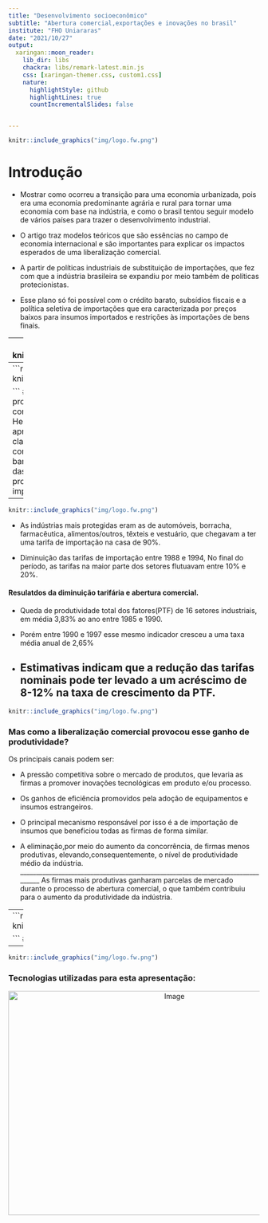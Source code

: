 ```yaml
---
title: "Desenvolvimento socioeconômico"
subtitle: "Abertura comercial,exportações e inovações no brasil"
institute: "FHO Uniararas"
date: "2021/10/27"
output:
  xaringan::moon_reader:
    lib_dir: libs
    chackra: libs/remark-latest.min.js
    css: [xaringan-themer.css, custom1.css]
    nature:
      highlightStyle: github
      highlightLines: true
      countIncrementalSlides: false


---
```

```r
knitr::include_graphics("img/logo.fw.png")

```

# Introdução

- 	Mostrar como ocorreu a transição para uma economia urbanizada, pois era uma economia predominante agrária e rural para tornar uma economia com base na indústria, e como o brasil tentou seguir modelo de vários países para trazer o desenvolvimento industrial.

-	O artigo traz modelos teóricos que são essências no campo de economia internacional e são importantes para explicar os impactos esperados de uma liberalização comercial.

-	A partir de políticas industriais de substituição de importações, que fez com que a indústria brasileira se expandiu por meio também de políticas protecionistas.

-	Esse plano só foi possível com o crédito barato, subsídios fiscais e a política seletiva de importações que era caracterizada por preços baixos para insumos importados e restrições às importações de bens finais.



---
```r
knitr::include_graphics("img/logo.fw.png")

```
### Resultados dessa estratégia de desenvolvimento

-	Foi diferente dos países asiáticos que foram bem sucedidos.

-	O brasil não conseguiu alcançar a liderança internacional na produção de bens manufaturados.


-	O brasil tornou-se um participante marginal no comércio desses produtos desde então.
---
```r
knitr::include_graphics("img/logo.fw.png")

```
### Abertura,Exportações e produtividade
- A teoria neoclássica de comércio internacional (modelo de Hecksher-Ohlin,
com sucessivos aprimoramentos posteriores) tem previsões claras para os efeitos de uma liberalização comercial.
- Em 1988, grande parte das barreiras não tarifárias foi abolida e algumas das tarifas nominais foram reduzidas.
- programa de
redução radical das tarifas de importação para os quatro anos seguintes:
<p align="center">                        <!--largura--> <!--Altura-->
    <img src="img/tarifas.png" alt="Image" width="550" height="340" />
</p>
---
```r
knitr::include_graphics("img/logo.fw.png")

```
- As indústrias mais protegidas eram as de automóveis,
borracha, farmacêutica, alimentos/outros, têxteis e vestuário, que chegavam a
ter uma tarifa de importação na casa de 90%.

- Diminuição das tarifas de importação entre 1988 e 1994, No final do período,
as tarifas na maior parte dos setores flutuavam entre 10% e 20%.

#### Resulatdos da diminuição tarifária e abertura comercial.
- Queda de produtividade total dos fatores(PTF) de 16 setores industriais, 
em média 3,83% ao ano entre 1985 e 1990.

- Porém entre 1990 e 1997 esse mesmo indicador cresceu a uma taxa média anual de 2,65%
- Estimativas indicam que a redução das tarifas nominais pode ter levado a um acréscimo de 8-12% na taxa de crescimento da PTF.
---
```r
knitr::include_graphics("img/logo.fw.png")

```
### Mas como a liberalização comercial provocou esse ganho de produtividade?
Os principais canais podem ser: 

- A pressão competitiva sobre o mercado de produtos, que levaria as firmas a promover inovações tecnológicas em produto e/ou processo.

- Os ganhos de eficiência promovidos pela adoção de equipamentos e insumos estrangeiros.

- O principal mecanismo responsável por isso é a de importação de insumos que beneficiou todas as firmas de forma similar.

- A eliminação,por meio do aumento da concorrência, de firmas menos produtivas, elevando,consequentemente, o nível de produtividade médio da indústria.
_________________________________________________________________________________
As firmas mais produtivas ganharam parcelas de mercado durante o processo de abertura comercial, o que também contribuiu para o aumento da produtividade da indústria.


---
```r
knitr::include_graphics("img/logo.fw.png")

```
#  Muito obrigado !

---
```r
knitr::include_graphics("img/logo.fw.png")

```
### Tecnologias utilizadas para esta apresentação: 

<p align="center">
    <img src="img/xa.png" alt="Image" width="650" height="450" />
</p>


